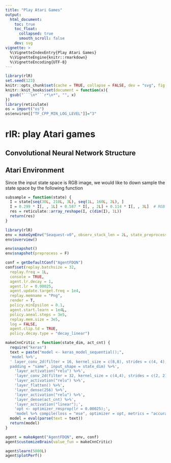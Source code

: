 ```yaml
---
title: "Play Atari Games"
output:
  html_document:
    toc: true
    toc_float:
      collapsed: true
      smooth_scroll: false
    dev: svg
vignette: >
  %\VignetteIndexEntry{Play Atari Games}
  %\VignetteEngine{knitr::rmarkdown}
  %\VignetteEncoding{UTF-8}
---
```


```r
library(rlR)
set.seed(123)
knitr::opts_chunk$set(cache = TRUE, collapse = FALSE, dev = "svg", fig.height = 3.5)
knitr::knit_hooks$set(document = function(x){
  gsub("```\n*```r*\n*", "", x)
})
library(reticulate)
os = import("os")
os$environ[["TF_CPP_MIN_LOG_LEVEL"]]="3"
```

# rlR: play Atari games

## Convolutional Neural Network Structure

## Atari Environment
Since the input state space is RGB image, we would like to down sample the state space by the following function
```r
subsample = function(state) {
  I = state[seq(30L, 210L, 3L), seq(1L, 160L, 2L), ]
  I = 0.299 * I[, , 1L] + 0.587 * I[, , 2L] + 0.114 * I[, , 3L]  # RGB to gray formula
  res = reticulate::array_reshape(I, c(dim(I), 1L))
  return(res)
}
```


```r
library(rlR)
env = makeGymEnv("Seaquest-v0", observ_stack_len = 2L, state_preprocess = list(fun = subsample))
env$overview()
```

```r
env$snapshot()
env$snapshot(preprocess = F)
```

```r
conf = getDefaultConf("AgentFDQN")
conf$set(replay.batchsize = 32, 
  replay.freq = 1L, 
  console = TRUE, 
  agent.lr.decay = 1, 
  agent.lr = 0.00025, 
  agent.update.target.freq = 1e4,
  replay.memname = "Png", 
  render = T, 
  policy.minEpsilon = 0.1, 
  agent.start.learn = 1e4L, 
  policy.aneal.steps = 3e5,
  replay.mem.size = 3e5, 
  log = FALSE, 
  agent.clip.td = TRUE, 
  policy.decay.type = "decay_linear")
```


```r
makeCnnCritic = function(state_dim, act_cnt) {
  require("keras")
  text = paste("model <- keras_model_sequential();",
  'model %>%',
  ' layer_conv_2d(filter = 16, kernel_size = c(8,8), strides = c(4, 4), 
  padding = "same", input_shape = state_dim) %>%',
    'layer_activation("relu") %>%',
    'layer_conv_2d(filter = 32, kernel_size = c(4,4), strides = c(2, 2)) %>%',
    'layer_activation("relu") %>%',
    'layer_flatten() %>%',
    'layer_dense(256) %>%',
    'layer_activation("relu") %>%',
    'layer_dense(act_cnt) %>%',
    'layer_activation("linear");',
    'opt <- optimizer_rmsprop(lr = 0.00025);',
    'model %>% compile(loss = "mse", optimizer = opt, metrics = "accuracy")')
  model = eval(parse(text = text))
  return(model)
}
```

```r
agent = makeAgent("AgentFDQN", env, conf)
agent$customizeBrain(value_fun = makeCnnCritic)
```

```r
agent$learn(5000L)
agent$plotPerf()
```
